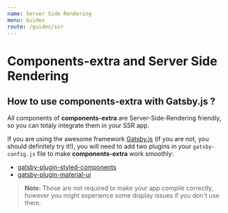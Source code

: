 ```yaml
---
name: Server Side Rendering
menu: Guides
route: /guides/ssr
---
```


# Components-extra and Server Side Rendering

## How to use components-extra with Gatsby.js ?

All components of **components-extra** are Server-Side-Rendering friendly, so you can totaly integrate them
in your SSR app.

If you are using the awesome framework [Gatsby.js](https://www.gatsbyjs.org/) (if you are not, you should definitely try it!), you will need to add
two plugins in your `gatsby-config.js` file to make **components-extra** work smoothly:

- [gatsby-plugin-styled-components](https://www.gatsbyjs.org/packages/gatsby-plugin-styled-components/)
- [gatsby-plugin-material-ui](https://www.gatsbyjs.org/packages/gatsby-plugin-material-ui/)

> **Note:** Those are not required to make your app compile correctly, however you might experience some display issues if you don't
use them.